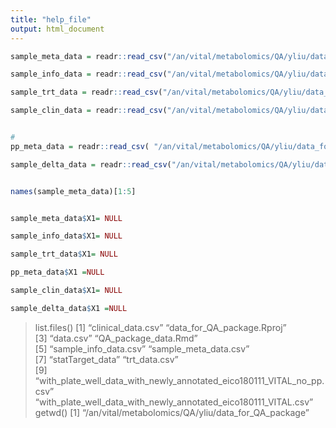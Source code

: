 ```yaml
---
title: "help_file"
output: html_document
---
```






```r

sample_meta_data = readr::read_csv("/an/vital/metabolomics/QA/yliu/data_for_QA_package/sample_meta_data.csv")

sample_info_data = readr::read_csv("/an/vital/metabolomics/QA/yliu/data_for_QA_package/sample_info_data.csv")

sample_trt_data = readr::read_csv("/an/vital/metabolomics/QA/yliu/data_for_QA_package/trt_data.csv")

sample_clin_data = readr::read_csv("/an/vital/metabolomics/QA/yliu/data_for_QA_package/sample_clin_data.csv")


#
pp_meta_data = readr::read_csv( "/an/vital/metabolomics/QA/yliu/data_for_QA_package/pp_meta_data.csv")

sample_delta_data = readr::read_csv("/an/vital/metabolomics/QA/yliu/data_for_QA_package/sample_delta_data.csv")


names(sample_meta_data)[1:5]


sample_meta_data$X1= NULL

sample_info_data$X1= NULL

sample_trt_data$X1= NULL

pp_meta_data$X1 =NULL

sample_clin_data$X1= NULL

sample_delta_data$X1 =NULL


```

> list.files()
 [1] "clinical_data.csv"                                                    "data_for_QA_package.Rproj"                                           
 [3] "data.csv"                                                             "QA_package_data.Rmd"                                                 
 [5] "sample_info_data.csv"                                                 "sample_meta_data.csv"                                                
 [7] "statTarget_data"                                                      "trt_data.csv"                                                        
 [9] "with_plate_well_data_with_newly_annotated_eico180111_VITAL_no_pp.csv" "with_plate_well_data_with_newly_annotated_eico180111_VITAL.csv"      
> getwd()
[1] "/an/vital/metabolomics/QA/yliu/data_for_QA_package"
> 
